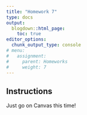 ```yaml
---
title: "Homework 7"
type: docs
output:
  blogdown::html_page:
    toc: true
editor_options: 
  chunk_output_type: console
# menu:
#   assignment:
#     parent: Homeworks
#     weight: 7
---
```






## Instructions



Just go on Canvas this time!